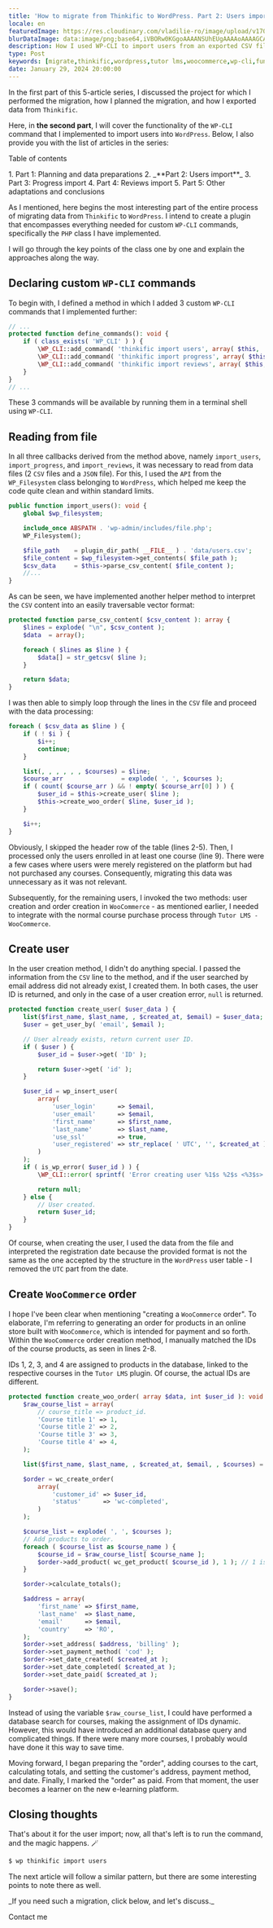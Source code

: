 ```yaml
---
title: 'How to migrate from Thinkific to WordPress. Part 2: Users import'
locale: en
featuredImage: https://res.cloudinary.com/vladilie-ro/image/upload/v1706196659/blog/1.%20migrate-thinkific-to-wordpress/v5ypjuldovovlpqw1cc3.webp
blurDataImage: data:image/png;base64,iVBORw0KGgoAAAANSUhEUgAAAAoAAAAGCAIAAAB1kpiRAAAACXBIWXMAAAPoAAAD6AG1e1JrAAAAxUlEQVR4nAG6AEX/ANLS0t/f3+vr6+3t6+/y8fHy7/X39+/y8ens693f3gCZr8qmutOqwtuyxNrK1+b7+/j8//75/Pv19/fo6u0AOG2gKGGRNGiYPHCgUoO2gLPNnNXgmtLels/ZkMrVAKO51qnA3J2zy52yzH+0yxSesQB4iABOWwBicgCKoQDHx8VaTTwkEgAnEwBRQSxNTjkEGREADQA/Vkxmk5oAHg8ARzATLxsAHQAAHgIAMyAGOiQNUTsgaU8yPSsXAbliTzFAqmUAAAAASUVORK5CYII=
description: How I used WP-CLI to import users from an exported CSV file from Thinkific.
type: Post
keywords: [migrate,thinkific,wordpress,tutor lms,woocommerce,wp-cli,functions,commands,users import,reading from file]
date: January 29, 2024 20:00:00
---
```

In <Link href="/blog/migrate-thinkific-wordpress-part-1-planning-data-preparation">the first part</Link> of this 5-article series, I discussed the project for which I performed the migration, how I planned the migration, and how I exported data from `Thinkific`.

Here, in **the second part**, I will cover the functionality of the `WP-CLI` command that I implemented to import users into `WordPress`.
Below, I also provide you with the list of articles in the series:
<div className='rounded-md border p-2 bg-gray-50 dark:bg-slate-900'>
    <p>Table of contents</p>
    1. <Link href="/blog/migrate-thinkific-wordpress-part-1-planning-data-preparation">Part 1: Planning and data preparations</Link>
    2. _**Part 2: Users import**_
    3. <Link href="/blog/migrate-thinkific-wordpress-part-3-progress-import">Part 3: Progress import</Link>
    4. <Link href="/blog/migrate-thinkific-wordpress-part-4-reviews-import">Part 4: Reviews import</Link>
    5. <Link href="/blog/migrate-thinkific-wordpress-part-5-adaptations-conclusions">Part 5: Other adaptations and conclusions</Link>
</div>

As I mentioned, here begins the most interesting part of the entire process of migrating data from `Thinkific` to `WordPress`.
I intend to create a plugin that encompasses everything needed for custom `WP-CLI` commands, specifically the `PHP` class I have implemented.

I will go through the key points of the class one by one and explain the approaches along the way.

## Declaring custom `WP-CLI` commands
To begin with, I defined a method in which I added 3 custom `WP-CLI` commands that I implemented further:
```php showLineNumbers title="class-wpcli.php"
// ...
protected function define_commands(): void {
    if ( class_exists( 'WP_CLI' ) ) {
        \WP_CLI::add_command( 'thinkific import users', array( $this, 'import_users' ) );
        \WP_CLI::add_command( 'thinkific import progress', array( $this, 'import_progress' ) );
        \WP_CLI::add_command( 'thinkific import reviews', array( $this, 'import_reviews' ) );
    }
}
// ...
```
These 3 commands will be available by running them in a terminal shell using `WP-CLI`.

## Reading from file
In all three callbacks derived from the method above, namely `import_users`, `import_progress`, and `import_reviews`, it was necessary to read from data files (2 `CSV` files and a `JSON` file).
For this, I used the `API` from the `WP_Filesystem` class belonging to `WordPress`, which helped me keep the code quite clean and within standard limits.
```php showLineNumbers title="class-wpcli.php"
public function import_users(): void {
    global $wp_filesystem;

    include_once ABSPATH . 'wp-admin/includes/file.php';
    WP_Filesystem();

    $file_path    = plugin_dir_path( __FILE__ ) . 'data/users.csv';
    $file_content = $wp_filesystem->get_contents( $file_path );
    $csv_data     = $this->parse_csv_content( $file_content );
    //...
}
```
As can be seen, we have implemented another helper method to interpret the `CSV` content into an easily traversable vector format:
```php showLineNumbers title="class-wpcli.php"
protected function parse_csv_content( $csv_content ): array {
    $lines = explode( "\n", $csv_content );
    $data  = array();

    foreach ( $lines as $line ) {
        $data[] = str_getcsv( $line );
    }

    return $data;
}
```

I was then able to simply loop through the lines in the `CSV` file and proceed with the data processing:
```php showLineNumbers title="class-wpcli.php"
foreach ( $csv_data as $line ) {
    if ( ! $i ) {
        $i++;
        continue;
    }

    list(, , , , , , $courses) = $line;
    $course_arr                = explode( ', ', $courses );
    if ( count( $course_arr ) && ! empty( $course_arr[0] ) ) {
        $user_id = $this->create_user( $line );
        $this->create_woo_order( $line, $user_id );
    }

    $i++;
}
```
Obviously, I skipped the header row of the table (lines 2-5).
Then, I processed only the users enrolled in at least one course (line 9).
There were a few cases where users were merely registered on the platform but had not purchased any courses.
Consequently, migrating this data was unnecessary as it was not relevant.

Subsequently, for the remaining users, I invoked the two methods: user creation and order creation in `WooCommerce` - as mentioned earlier, I needed to integrate with the normal course purchase process through `Tutor LMS - WooCommerce`.

## Create user
In the user creation method, I didn't do anything special.
I passed the information from the `CSV` line to the method, and if the user searched by email address did not already exist, I created them.
In both cases, the user ID is returned, and only in the case of a user creation error, `null` is returned.
```php showLineNumbers title="class-wpcli.php"
protected function create_user( $user_data ) {
    list($first_name, $last_name, , $created_at, $email) = $user_data;
    $user = get_user_by( 'email', $email );

    // User already exists, return current user ID.
    if ( $user ) {
        $user_id = $user->get( 'ID' );

        return $user->get( 'id' );
    }

    $user_id = wp_insert_user(
        array(
            'user_login'      => $email,
            'user_email'      => $email,
            'first_name'      => $first_name,
            'last_name'       => $last_name,
            'use_ssl'         => true,
            'user_registered' => str_replace( ' UTC', '', $created_at ),
        )
    );
    if ( is_wp_error( $user_id ) ) {
        \WP_CLI::error( sprintf( 'Error creating user %1$s %2$s <%3$s>: %4$s', $first_name, $last_name, $email, $user_id->get_error_message() ) );

        return null;
    } else {
        // User created.
        return $user_id;
    }
}
```
Of course, when creating the user, I used the data from the file and interpreted the registration date because the provided format is not the same as the one accepted by the structure in the `WordPress` user table - I removed the `UTC` part from the date.

## Create `WooCommerce` order
I hope I've been clear when mentioning "creating a `WooCommerce` order".
To elaborate, I'm referring to generating an order for products in an online store built with `WooCommerce`, which is intended for payment and so forth.
Within the `WooCommerce` order creation method, I manually matched the IDs of the course products, as seen in lines 2-8.

IDs 1, 2, 3, and 4 are assigned to products in the database, linked to the respective courses in the `Tutor LMS` plugin.
Of course, the actual IDs are different.
```php showLineNumbers title="class-wpcli.php"
protected function create_woo_order( array $data, int $user_id ): void {
    $raw_course_list = array(
        // course_title => product_id.
        'Course title 1' => 1,
        'Course title 2' => 2,
        'Course title 3' => 3,
        'Course title 4' => 4,
    );

    list($first_name, $last_name, , $created_at, $email, , $courses) = $data;

    $order = wc_create_order(
        array(
            'customer_id' => $user_id,
            'status'      => 'wc-completed',
        )
    );

    $course_list = explode( ', ', $courses );
    // Add products to order.
    foreach ( $course_list as $course_name ) {
        $course_id = $raw_course_list[ $course_name ];
        $order->add_product( wc_get_product( $course_id ), 1 ); // 1 is for quantity.
    }

    $order->calculate_totals();

    $address = array(
        'first_name' => $first_name,
        'last_name'  => $last_name,
        'email'      => $email,
        'country'    => 'RO',
    );
    $order->set_address( $address, 'billing' );
    $order->set_payment_method( 'cod' );
    $order->set_date_created( $created_at );
    $order->set_date_completed( $created_at );
    $order->set_date_paid( $created_at );

    $order->save();
}
```
Instead of using the variable `$raw_course_list`, I could have performed a database search for courses, making the assignment of IDs dynamic.
However, this would have introduced an additional database query and complicated things.
If there were many more courses, I probably would have done it this way to save time.

Moving forward, I began preparing the "order", adding courses to the cart, calculating totals, and setting the customer's address, payment method, and date.
Finally, I marked the "order" as paid.
From that moment, the user becomes a learner on the new e-learning platform.

## Closing thoughts
That's about it for the user import; now, all that's left is to run the command, and the magic happens. 🪄
```sh
$ wp thinkific import users
```

<Link href="/blog/migrate-thinkific-wordpress-part-3-progress-import">The next article</Link> will follow a similar pattern, but there are some interesting points to note there as well.

<div className='mb-4 flex flex-col items-center rounded-md border border-blue-600 p-2'>
    <p className="text-center mt-0">_If you need such a migration, click below, and let's discuss._</p>
    <Link href='/contact' className="animate-text-bg rounded-md bg-gradient-to-r from-blue-600 via-gray-600 to-green-500 bg-[length:400%] px-2 py-1 text-white hover:text-white">Contact me</Link>
</div>